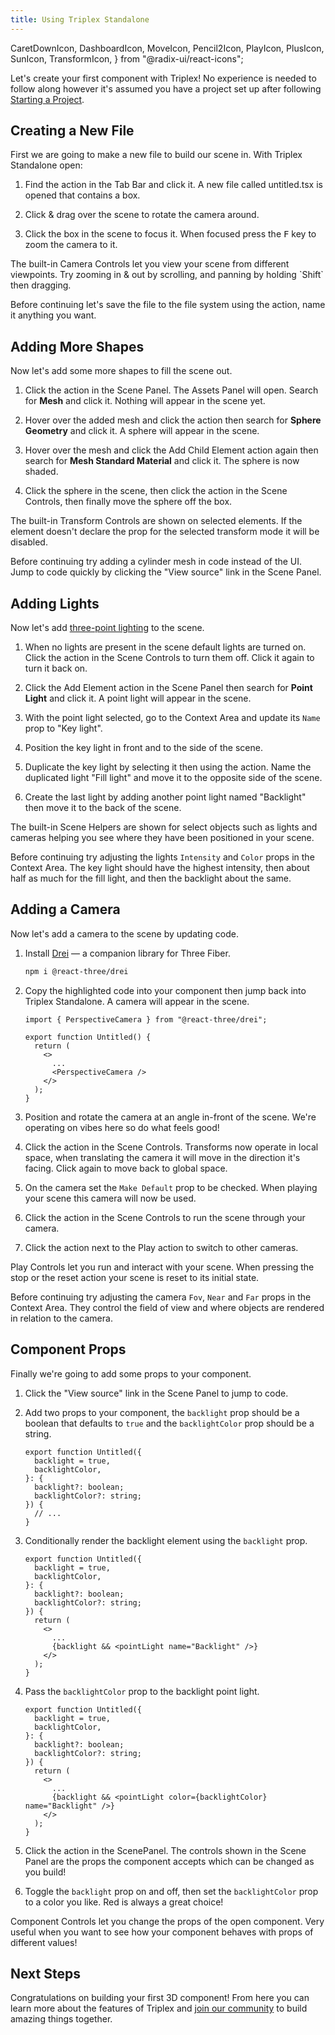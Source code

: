 ```yaml
---
title: Using Triplex Standalone
---
```


  CaretDownIcon,
  DashboardIcon,
  MoveIcon,
  Pencil2Icon,
  PlayIcon,
  PlusIcon,
  SunIcon,
  TransformIcon,
} from "@radix-ui/react-icons";

Let's create your first component with Triplex! No experience is needed to follow along however it's assumed you have a project set up after following [Starting a Project](/docs/get-started/starting-a-project).

## Creating a New File

First we are going to make a new file to build our scene in. With Triplex Standalone open:

1. Find the <ActionLink icon={PlusIcon} href="/docs/building-your-scene/learn-the-ui/other#new-file" name="New File" /> action in the Tab Bar and click it. A new file called untitled.tsx is opened that contains a box.

1. Click & drag over the scene to rotate the camera around.

1. Click the box in the scene to focus it. When focused press the <Kbd>F</Kbd> key to zoom the camera to it.

<KnowledgeCallout>
  The built-in Camera Controls let you view your scene from different
  viewpoints. Try zooming in & out by scrolling, and panning by holding `Shift`
  then dragging.
</KnowledgeCallout>

Before continuing let's save the file to the file system using the <ActionLink icon="⌘ + S" href="/docs/building-your-scene/learn-the-ui/other#save" name="Save" /> action, name it anything you want.

## Adding More Shapes

Now let's add some more shapes to fill the scene out.

1. Click the <ActionLink icon={PlusIcon} href="/docs/building-your-scene/learn-the-ui/scene-panel#add-element" name="Add Element" /> action in the Scene Panel. The Assets Panel will open. Search for **Mesh** and click it. Nothing will appear in the scene yet.

1. Hover over the added mesh and click the <ActionLink icon={PlusIcon} href="/docs/building-your-scene/learn-the-ui/scene-panel#add-child-element" name="Add Child Element" /> action then search for **Sphere Geometry** and click it. A sphere will appear in the scene.

1. Hover over the mesh and click the Add Child Element action again then search for **Mesh Standard Material** and click it. The sphere is now shaded.

1. Click the sphere in the scene, then click the <ActionLink icon={MoveIcon} href="/docs/building-your-scene/learn-the-ui/scene#translate" name="Translate" /> action in the Scene Controls, then finally move the sphere off the box.

<KnowledgeCallout>
  The built-in Transform Controls are shown on selected elements. If the element
  doesn't declare the prop for the selected transform mode it will be disabled.
</KnowledgeCallout>

Before continuing try adding a cylinder mesh in code instead of the UI. Jump to code quickly by clicking the "View source" link in the Scene Panel.

## Adding Lights

Now let's add [three-point lighting](https://en.wikipedia.org/wiki/Three-point_lighting) to the scene.

1. When no lights are present in the scene default lights are turned on. Click the <ActionLink icon={SunIcon} href="/docs/building-your-scene/learn-the-ui/scene#turn-onoff-default-lights" name="Turn Off Default Lights" /> action in the Scene Controls to turn them off. Click it again to turn it back on.

1. Click the Add Element action in the Scene Panel then search for **Point Light** and click it. A point light will appear in the scene.

1. With the point light selected, go to the Context Area and update its `Name` prop to "Key light".

1. Position the key light in front and to the side of the scene.

1. Duplicate the key light by selecting it then using the <ActionLink icon="⌘ + D" href="/docs/building-your-scene/learn-the-ui/scene-panel#duplicate-element" name="Duplicate Element" /> action. Name the duplicated light "Fill light" and move it to the opposite side of the scene.

1. Create the last light by adding another point light named "Backlight" then move it to the back of the scene.

<KnowledgeCallout>
  The built-in Scene Helpers are shown for select objects such as lights and
  cameras helping you see where they have been positioned in your scene.
</KnowledgeCallout>

Before continuing try adjusting the lights `Intensity` and `Color` props in the Context Area. The key light should have the highest intensity, then about half as much for the fill light, and then the backlight about the same.

## Adding a Camera

Now let's add a camera to the scene by updating code.

1. Install [Drei](https://github.com/pmndrs/drei) — a companion library for Three Fiber.

   ```bash filename="Terminal"
   npm i @react-three/drei
   ```

1. Copy the highlighted code into your component then jump back into Triplex Standalone. A camera will appear in the scene.

   ```tsx filename="new-scene.tsx" {1,7}
   import { PerspectiveCamera } from "@react-three/drei";

   export function Untitled() {
     return (
       <>
         ...
         <PerspectiveCamera />
       </>
     );
   }
   ```

1. Position and rotate the camera at an angle in-front of the scene. We're operating on vibes here so do what feels good!

1. Click the <ActionLink icon={WorldSpaceIcon} href="/docs/building-your-scene/learn-the-ui/scene#set-worldlocal-transform" name="Set Local Transform" /> action in the Scene Controls. Transforms now operate in local space, when translating the camera it will move in the direction it's facing. Click again to move back to global space.

1. On the camera set the `Make Default` prop to be checked. When playing your scene this camera will now be used.

1. Click the <ActionLink icon={PlayIcon} href="/docs/building-your-scene/learn-the-ui/scene#play-scene" name="Play" /> action in the Scene Controls to run the scene through your camera.

1. Click the <ActionLink icon={CaretDownIcon} href="/docs/building-your-scene/learn-the-ui/scene#play-options" name="Play Options" /> action next to the Play action to switch to other cameras.

<KnowledgeCallout>
  Play Controls let you run and interact with your scene. When pressing the stop
  or the reset action your scene is reset to its initial state.
</KnowledgeCallout>

Before continuing try adjusting the camera `Fov`, `Near` and `Far` props in the Context Area. They control the field of view and where objects are rendered in relation to the camera.

## Component Props

Finally we're going to add some props to your component.

1. Click the "View source" link in the Scene Panel to jump to code.

1. Add two props to your component, the `backlight` prop should be a boolean that defaults to `true` and the `backlightColor` prop should be a string.

   ```tsx filename="new-scene.tsx" {2,3,5,6}
   export function Untitled({
     backlight = true,
     backlightColor,
   }: {
     backlight?: boolean;
     backlightColor?: string;
   }) {
     // ...
   }
   ```

1. Conditionally render the backlight element using the `backlight` prop.

   ```tsx filename="new-scene.tsx" {11}
   export function Untitled({
     backlight = true,
     backlightColor,
   }: {
     backlight?: boolean;
     backlightColor?: string;
   }) {
     return (
       <>
         ...
         {backlight && <pointLight name="Backlight" />}
       </>
     );
   }
   ```

1. Pass the `backlightColor` prop to the backlight point light.

   ```tsx filename="new-scene.tsx" {/color={backlightColor}/}
   export function Untitled({
     backlight = true,
     backlightColor,
   }: {
     backlight?: boolean;
     backlightColor?: string;
   }) {
     return (
       <>
         ...
         {backlight && <pointLight color={backlightColor} name="Backlight" />}
       </>
     );
   }
   ```

1. Click the <ActionLink icon={Pencil2Icon} href="/docs/building-your-scene/learn-the-ui/scene-panel#openclose-component-controls" name="Component Controls" /> action in the ScenePanel. The controls shown in the Scene Panel are the props the component accepts which can be changed as you build!

1. Toggle the `backlight` prop on and off, then set the `backlightColor` prop to a color you like. Red is always a great choice!

<KnowledgeCallout>
  Component Controls let you change the props of the open component. Very useful
  when you want to see how your component behaves with props of different
  values!
</KnowledgeCallout>

## Next Steps

Congratulations on building your first 3D component! From here you can learn more about the features of Triplex and [join our community](/docs/community) to build amazing things together.

<PagesList route="/docs/building-your-scene" variant="grid" />
